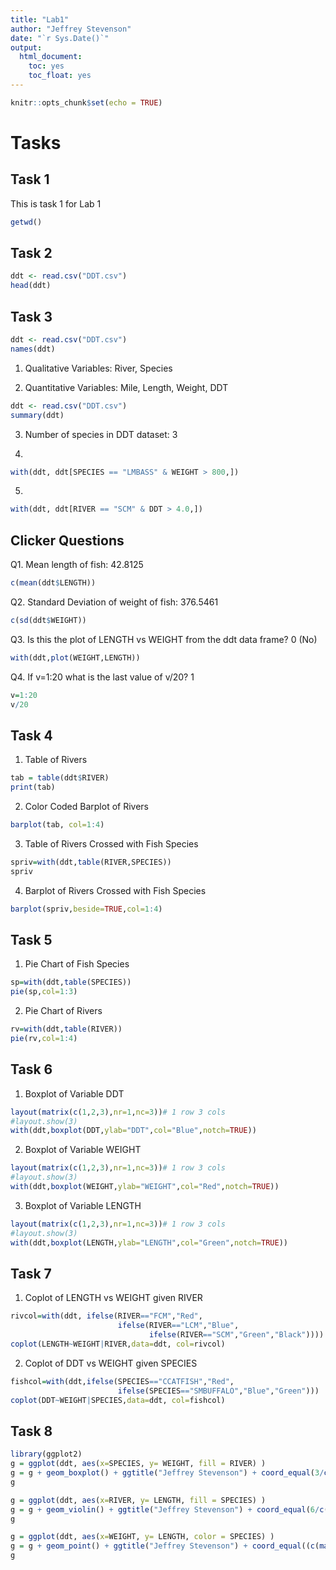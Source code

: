 ```yaml
---
title: "Lab1"
author: "Jeffrey Stevenson"
date: "`r Sys.Date()`"
output: 
  html_document:
    toc: yes
    toc_float: yes
---
```


```r
knitr::opts_chunk$set(echo = TRUE)
```

# Tasks

## Task 1

This is task 1 for Lab 1

```r
getwd()
```
## Task 2

```r
ddt <- read.csv("DDT.csv")
head(ddt)
```

## Task 3

```r
ddt <- read.csv("DDT.csv")
names(ddt)
```

1. Qualitative Variables: River, Species

2. Quantitative Variables: Mile, Length, Weight, DDT

```r
ddt <- read.csv("DDT.csv")
summary(ddt)
```

3. Number of species in DDT dataset: 3 

4. 
```r
with(ddt, ddt[SPECIES == "LMBASS" & WEIGHT > 800,])
```

5.
```r
with(ddt, ddt[RIVER == "SCM" & DDT > 4.0,])
```

## Clicker Questions

Q1. Mean length of fish: 42.8125

```r
c(mean(ddt$LENGTH))
```

Q2. Standard Deviation of weight of fish: 376.5461

```r
c(sd(ddt$WEIGHT))
```

Q3. Is this the plot of LENGTH vs WEIGHT from the ddt data frame? 0 (No)

```r
with(ddt,plot(WEIGHT,LENGTH))
```

Q4. If v=1:20 what is the last value of v/20? 1

```r
v=1:20
v/20
```

## Task 4

1. Table of Rivers

```r
tab = table(ddt$RIVER)
print(tab)
```

2. Color Coded Barplot of Rivers

```r
barplot(tab, col=1:4)
```

3. Table of Rivers Crossed with Fish Species

```r
spriv=with(ddt,table(RIVER,SPECIES))
spriv
```

4. Barplot of Rivers Crossed with Fish Species
```r
barplot(spriv,beside=TRUE,col=1:4)
```

## Task 5

1. Pie Chart of Fish Species

```r
sp=with(ddt,table(SPECIES))
pie(sp,col=1:3)
```

2. Pie Chart of Rivers

```r
rv=with(ddt,table(RIVER))
pie(rv,col=1:4)
```

## Task 6

1. Boxplot of Variable DDT

```r
layout(matrix(c(1,2,3),nr=1,nc=3))# 1 row 3 cols
#layout.show(3)
with(ddt,boxplot(DDT,ylab="DDT",col="Blue",notch=TRUE))
```

2. Boxplot of Variable WEIGHT

```r
layout(matrix(c(1,2,3),nr=1,nc=3))# 1 row 3 cols
#layout.show(3)
with(ddt,boxplot(WEIGHT,ylab="WEIGHT",col="Red",notch=TRUE))
```

3. Boxplot of Variable LENGTH

```r
layout(matrix(c(1,2,3),nr=1,nc=3))# 1 row 3 cols
#layout.show(3)
with(ddt,boxplot(LENGTH,ylab="LENGTH",col="Green",notch=TRUE))
```

## Task 7

1. Coplot of LENGTH vs WEIGHT given RIVER

```r
rivcol=with(ddt, ifelse(RIVER=="FCM","Red",
                        ifelse(RIVER=="LCM","Blue",
                               ifelse(RIVER=="SCM","Green","Black"))))
coplot(LENGTH~WEIGHT|RIVER,data=ddt, col=rivcol)
```

2. Coplot of DDT vs WEIGHT given SPECIES

```r
fishcol=with(ddt,ifelse(SPECIES=="CCATFISH","Red",
                        ifelse(SPECIES=="SMBUFFALO","Blue","Green")))
coplot(DDT~WEIGHT|SPECIES,data=ddt, col=fishcol)
```

## Task 8

```r
library(ggplot2)
g = ggplot(ddt, aes(x=SPECIES, y= WEIGHT, fill = RIVER) )
g = g + geom_boxplot() + ggtitle("Jeffrey Stevenson") + coord_equal(3/c(max(ddt$WEIGHT)))
g
```

```r
g = ggplot(ddt, aes(x=RIVER, y= LENGTH, fill = SPECIES) )
g = g + geom_violin() + ggtitle("Jeffrey Stevenson") + coord_equal(6/c(max(ddt$LENGTH)))
g
```

```r
g = ggplot(ddt, aes(x=WEIGHT, y= LENGTH, color = SPECIES) )
g = g + geom_point() + ggtitle("Jeffrey Stevenson") + coord_equal((c(max(ddt$WEIGHT))+1000)/c(max(ddt$LENGTH)))
g
```








